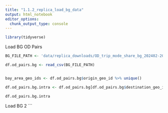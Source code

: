 ```yaml
---
title: "1.1.2_replica_load_bg_data"
output: html_notebook
editor_options: 
  chunk_output_type: console
---
```


```r
library(tidyverse)

```

Load BG OD Pairs
```r
BG_FILE_PATH <- 'data/replica_downloads/OD_trip_mode_share_bg_202402-202406_fullBay/OD_trip_mode_share_bg_202402-202406_fullBay.csv'

df.od_pairs.bg <- read_csv(BG_FILE_PATH)


bay_area_geo_ids <- df.od_pairs.bg$origin_geo_id %>% unique()

df.od_pairs.bg.intra <- df.od_pairs.bg[df.od_pairs.bg$destination_geo_id %in% bay_area_geo_ids,]

df.od_pairs.bg.intra
```

Load BG 2 
```